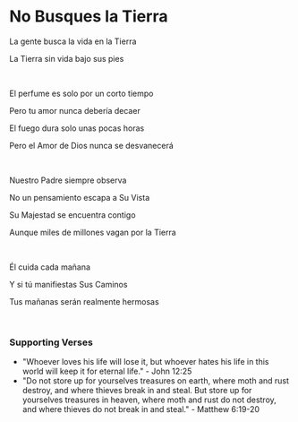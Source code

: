 # No Busques la Tierra

La gente busca la vida en la Tierra

La Tierra sin vida bajo sus pies

<br />

El perfume es solo por un corto tiempo

Pero tu amor nunca debería decaer

El fuego dura solo unas pocas horas

Pero el Amor de Dios nunca se desvanecerá

<br />

Nuestro Padre siempre observa

No un pensamiento escapa a Su Vista

Su Majestad se encuentra contigo

Aunque miles de millones vagan por la Tierra

<br />

Él cuida cada mañana

Y si tú manifiestas Sus Caminos

Tus mañanas serán realmente hermosas

<p></p>

<br />

### Supporting Verses

- "Whoever loves his life will lose it, but whoever hates his life in this world will keep it for eternal life." - John 12:25
- "Do not store up for yourselves treasures on earth, where moth and rust destroy, and where thieves break in and steal. But store up for yourselves treasures in heaven, where moth and rust do not destroy, and where thieves do not break in and steal." - Matthew 6:19-20